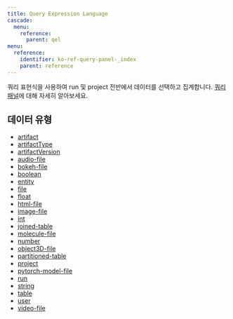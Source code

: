 ```yaml
---
title: Query Expression Language
cascade:
  menu:
    reference:
      parent: qel
menu:
  reference:
    identifier: ko-ref-query-panel-_index
    parent: reference
---
```


쿼리 표현식을 사용하여 run 및 project 전반에서 데이터를 선택하고 집계합니다.
[쿼리 패널](/ko/guides/models/app/features/panels/query-panels/)에 대해 자세히 알아보세요.

## 데이터 유형

* [artifact](./artifact.md)
* [artifactType](./artifact-type.md)
* [artifactVersion](./artifact-version.md)
* [audio-file](./audio-file.md)
* [bokeh-file](./bokeh-file.md)
* [boolean](./boolean.md)
* [entity](./entity.md)
* [file](./file.md)
* [float](./float.md)
* [html-file](./html-file.md)
* [image-file](./image-file.md)
* [int](./int.md)
* [joined-table](./joined-table.md)
* [molecule-file](./molecule-file.md)
* [number](./number.md)
* [object3D-file](./object-3-d-file.md)
* [partitioned-table](./partitioned-table.md)
* [project](./project.md)
* [pytorch-model-file](./pytorch-model-file.md)
* [run](./run.md)
* [string](./string.md)
* [table](./table.md)
* [user](./user.md)
* [video-file](./video-file.md)
